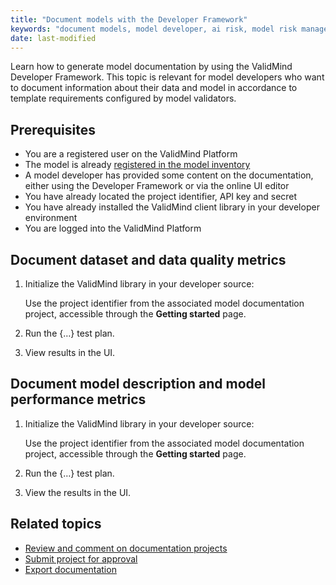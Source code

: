 ```yaml
---
title: "Document models with the Developer Framework"
keywords: "document models, model developer, ai risk, model risk management, ValidMind"
date: last-modified
---
```


Learn how to generate model documentation by using the ValidMind Developer Framework. This topic is relevant for model developers who want to document information about their data and model in accordance to template requirements configured by model validators. 

## Prerequisites

* You are a registered user on the ValidMind Platform
* The model is already [registered in the model inventory](register-models.qmd)
* A model developer has provided some content on the documentation, either using the Developer Framework or via the online UI editor
* You have already located the project identifier, API key and secret
* You have already installed the ValidMind client library in your developer environment
* You are logged into the ValidMind Platform

## Document dataset and data quality metrics

1. Initialize the ValidMind library in your developer source:

   Use the project identifier from the associated model documentation project, accessible through the **Getting started** page.

2. Run the {...} test plan. 

3. View results in the UI.

<!-- TO DO for steps 3 & 4, is there more detail, esp. 4 
DeepChecks does this by way of example which might work for us.
--->

## Document model description and model performance metrics

1. Initialize the ValidMind library in your developer source:

   Use the project identifier from the associated model documentation project, accessible through the **Getting started** page.

2. Run the {...} test plan.

3. View the results in the UI.

<!---
## Troubleshooting

[Include any common issues or errors that may arise during the task and how to resolve them.]
---> 

## Related topics

* [Review and comment on documentation projects](review-documentation-project.qmd)
* [Submit project for approval](submit-for-approval.qmd)
* [Export documentation](export-documentation.qmd)
